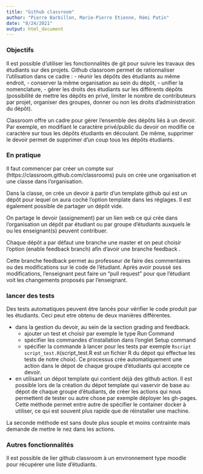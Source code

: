```yaml
---
title: "Github classroom"
author: "Pierre Barbillon, Marie-Pierre Etienne, Rémi Patin"
date: "8/24/2021"
output: html_document
---
```



### Objectifs

Il est possible d'utiliser les fonctionnalités de git pour suivre les travaux des étudiants sur des projets. Github classroom permet de rationnaliser l'utilisation dans ce cadre :
  - réunir les dépôts des étudiants au même endroit,
  - conserver la même organisation au sein du dépôt,
  - unifier la nomenclature, 
  - gérer les droits des étudiants sur les différents dépôts (possibilité de mettre les dépôts en privé, limiter le nombre de contributeurs par projet, organiser des groupes, donner ou non les droits d'administration du dépôt).

Classroom offre un cadre pour gérer l'ensemble des dépôts liés à un devoir. Par exemple, en modifiant le caractère privé/public du devoir on modifie ce caractère sur tous les dépôts étudiants en découlant. De même, supprimer le devoir permet de supprimer d'un coup tous les dépôts étudiants.

### En pratique

Il faut commencer par créer un compte sur (https://classroom.github.com/classrooms) puis on crée une organisation et une classe dans l'organisation.

Dans la classe, on crée un devoir à partir d'un template github qui est un dépôt pour lequel on aura coché l'option template dans les réglages. Il est également possible de partager un dépôt vide.

On partage le devoir (assignement) par un lien web ce qui crée dans l'organisation un dépôt par étudiant ou par groupe d'étudiants auxquels le ou les enseignant(s) peuvent contribuer. 

Chaque dépôt a par défaut une branche une master et on peut choisir l'option (enable feedback branch) afin d'avoir une branche feedback .

Cette branche feedback permet au professeur de faire des commentaires ou des modifications sur le code de l'étudiant. Après avoir poussé ses modifications, l'enseignant peut faire un "pull request" pour que l'étudiant voit les changements proposés par l'enseignant.

### lancer des tests

Des tests automatiques peuvent être lancés pour vérifier le code produit par les étudiants. Ceci peut etre obtenu de deux manières différentes.

- dans la gestion du devoir, au sein de la section grading and feedback. 
  -  ajouter un test et choisir par exemple le type Run Command
  - spécifier les commandes d'installation dans l'onglet Setup command 
  - spécifier la commande à lancer pour les tests par exemple `Rscript script_test.R`(script_test.R est un fichier R du dépot qui effectue les tests de notre choix).
  Ce processus crée automatiquement une action dans le dépot de chaque groupe d'étudiants qui accepte ce devoir.


- en utilisant un dépot template qui contient déjà des github action. 
Il est possible lors de la création du dépot template qui vaservir de base au dépot de chaque groupe d'étudiants, de créer les actions qui nous permettent de tester ou autre chose par exemple déployer les gh-pages.  Cette méthode permet entre autre de spécifier le container docker à utiliser, ce qui est souvent plus rapide que de réinstaller une machine.

La seconde méthode est sans doute plus souple et moins contrainte mais demande de mettre le nez dans les actions. 


### Autres fonctionnalités

Il est possible de lier github classroom à un environnement type moodle pour récupérer une liste d'étudiants.





